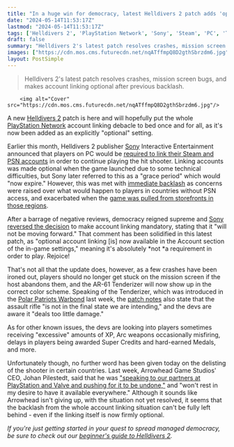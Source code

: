 ```yaml
---
title: "In a huge win for democracy, latest Helldivers 2 patch adds 'optional' PSN account linking, which is hopefully the end of that whole debacle"
date: "2024-05-14T11:53:17Z"
lastmod: "2024-05-14T11:53:17Z"
tags: ['Helldivers 2', 'PlayStation Network', 'Sony', 'Steam', 'PC', 'Third-Person Shooter']
draft: false
summary: "Helldivers 2's latest patch resolves crashes, mission screen bugs, and makes account linking optional after previous backlash."
images: ["https://cdn.mos.cms.futurecdn.net/nqATffmpQ8D2gthSbrzdm6.jpg"]
layout: PostSimple
---
```

> Helldivers 2's latest patch resolves crashes, mission screen bugs, and makes account linking optional after previous backlash.


        <img alt="Cover" src="https://cdn.mos.cms.futurecdn.net/nqATffmpQ8D2gthSbrzdm6.jpg"/>
        
A new [<u>Helldivers 2</u>](https://www.gamesradar.com/helldivers-2-guide/) patch is here and will hopefully put the whole [PlayStation Network](https://www.gamesradar.com/tag/playstation-network/) account linking debacle to bed once and for all, as it's now been added as an explicitly "optional" setting.

Earlier this month, Helldivers 2 publisher [Sony](https://www.gamesradar.com/tag/sony/) Interactive Entertainment announced that players on PC would be [<u>required to link their Steam and PSN accounts</u>](https://www.gamesradar.com/games/third-person-shooter/helldivers-2-pc-players-will-be-forced-to-link-to-a-psn-account-later-this-month-for-greater-security-from-sony/) in order to continue playing the hit shooter. Linking accounts was made optional when the game launched due to some technical difficulties, but Sony later referred to this as a "grace period" which would "now expire." However, this was met with [<u>immediate backlash</u>](https://www.gamesradar.com/games/third-person-shooter/thousands-of-negative-steam-reviews-hit-helldivers-2-after-players-learn-they-need-a-psn-account-to-continue-playing/) as concerns were raised over what would happen to players in countries without PSN access, and exacerbated when the [<u>game was pulled from storefronts in those regions</u>](https://www.gamesradar.com/games/third-person-shooter/helldivers-2-has-been-pulled-from-steam-in-170-countries-without-psn-access-while-valve-ignores-its-own-policy-to-issue-refunds-for-players-with-over-100-hours/).

After a barrage of negative reviews, democracy reigned supreme and [<u>Sony reversed the decision</u>](https://www.gamesradar.com/games/third-person-shooter/helldivers-2-players-triumph-as-sony-walks-back-psn-account-linking-decision-and-studio-ceo-says-hes-impressed-by-the-willpower-of-the-community/) to make account linking mandatory, stating that it "will not be moving forward." That comment has been solidified in this latest patch, as "optional account linking [is] now available in the Account section of the in-game settings," meaning it's absolutely *not *a requirement in order to play. Rejoice!

That's not all that the update does, however, as a few crashes have been ironed out, players should no longer get stuck on the mission screen if the host abandons them, and the AR-61 Tenderizer will now show up in the correct color scheme. Speaking of the Tenderizer, which was introduced in the [<u>Polar Patriots Warbond</u>](https://www.gamesradar.com/games/third-person-shooter/helldivers-2-polar-patriots-warbond/) last week, the [<u>patch notes</u>](https://store.steampowered.com/news/app/553850?emclan=103582791473678397&emgid=4197995070234810124) also state that the assault rifle "is not in the final state we are intending," and the devs are aware it "deals too little damage." 

As for other known issues, the devs are looking into players sometimes receiving "excessive" amounts of XP, Arc weapons occasionally misfiring, delays in players being awarded Super Credits and hard-earned Medals, and more.

Unfortunately though, no further word has been given today on the delisting of the shooter in certain countries. Last week, Arrowhead Game Studios' CEO, Johan Pilestedt, said that he was [<u>"speaking to our partners at PlayStation and Valve and pushing for it to be undone,"</u>](https://www.gamesradar.com/games/third-person-shooter/helldivers-2-director-still-talking-to-playstation-and-valve-about-relisting-the-shooter-everywhere-after-psn-mandate-saw-the-game-pulled-in-over-170-countries/) and "won't rest in my desire to have it available everywhere." Although it sounds like Arrowhead isn't giving up, with the situation not yet resolved, it seems that the backlash from the whole account linking situation can't be fully left behind - even if the linking itself is now firmly optional. 

*If you're just getting started in your quest to spread managed democracy, be sure to check out our *[<u><em>beginner's guide to Helldivers 2</em></u>](https://www.gamesradar.com/helldivers-2-beginners-guide/)*.*
        